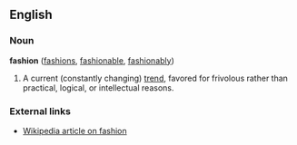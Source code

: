 ==English==

===Noun===
'''fashion''' ([[fashions]], [[fashionable]], [[fashionably]])
#A current (constantly changing) [[trend]], favored for frivolous rather than practical, logical, or intellectual reasons.

===External links===
*[[w:fashion|Wikipedia article on fashion]]